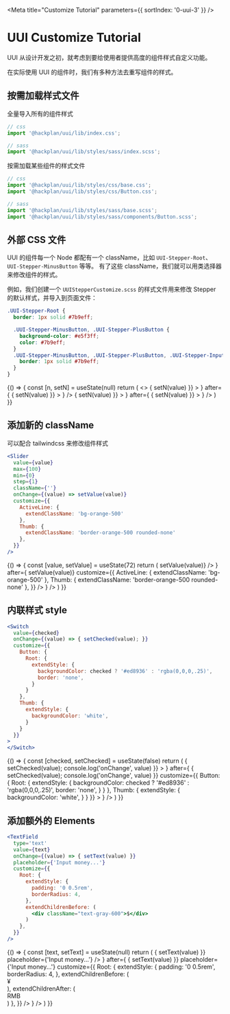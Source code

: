 

<Meta title="Customize Tutorial" parameters={{ sortIndex: '0-uui-3' }} />

# UUI Customize Tutorial

UUI 从设计开发之初，就考虑到要给使用者提供高度的组件样式自定义功能。

在实际使用 UUI 的组件时，我们有多种方法去重写组件的样式。

## 按需加载样式文件

全量导入所有的组件样式

```jsx
// css
import '@hackplan/uui/lib/index.css';

// sass
import '@hackplan/uui/lib/styles/sass/index.scss';
```

按需加载某些组件的样式文件

```jsx
// css
import '@hackplan/uui/lib/styles/css/base.css';
import '@hackplan/uui/lib/styles/css/Button.css';

// sass
import '@hackplan/uui/lib/styles/sass/base.scss';
import '@hackplan/uui/lib/styles/sass/components/Button.scss';
```

## 外部 CSS 文件

UUI 的组件每一个 Node 都配有一个 className，比如 `UUI-Stepper-Root`、`UUI-Stepper-MinusButton` 等等。
有了这些 className，我们就可以用类选择器来修改组件的样式。

例如，我们创建一个 `UUIStepperCustomize.scss` 的样式文件用来修改 Stepper 的默认样式，并导入到页面文件：

```scss
.UUI-Stepper-Root {
  border: 1px solid #7b9eff;

  .UUI-Stepper-MinusButton, .UUI-Stepper-PlusButton {
    background-color: #e5f3ff;
    color: #7b9eff;
  }
  .UUI-Stepper-MinusButton, .UUI-Stepper-PlusButton, .UUI-Stepper-Input {
    border: 1px solid #7b9eff;
  }
}
```

<Canvas>
  <Story name="Demo Stepper">
  {() => {
    const [n, setN] = useState(null)
    return (
      <>
      <ComponentComparator
        before={
          <Stepper
            value={n}
            onChange={(value) => {
              setN(value)
            }}
          >
          </Stepper>
        }
        after={
          <Stepper
            className={'CustomizeDemo'}
            value={n}
            onChange={(value) => {
              setN(value)
            }}
          >
          </Stepper>
        }
      />
      <ComponentComparator
        before={
          <Stepper
            value={n}
            controlPosition={'right'}
            onChange={(value) => {
              setN(value)
            }}
          >
          </Stepper>
        }
        after={
          <Stepper
            className={'CustomizeDemo'}
            controlPosition={'right'}
            value={n}
            onChange={(value) => {
              setN(value)
            }}
          >
          </Stepper>
        }
      />
      </>
    )
  }}
  </Story>
</Canvas>

## 添加新的 className

可以配合 tailwindcss 来修改组件样式

```jsx
<Slider
  value={value}
  max={100}
  min={0}
  step={1}
  className={''}
  onChange={(value) => setValue(value)}
  customize={{
    ActiveLine: {
      extendClassName: 'bg-orange-500'
    },
    Thumb: {
      extendClassName: 'border-orange-500 rounded-none'
    },
  }}
/>
```

<Canvas>
  <Story name="Demo Slider">
    {() => {
      const [value, setValue] = useState(72)
      return (
        <ComponentComparator
          before={
            <Slider
              value={value}
              max={100}
              min={0}
              step={1}
              onChange={(value) => setValue(value)}
            />
          }
          after={
            <Slider
              value={value}
              max={100}
              min={0}
              step={1}
              className={''}
              onChange={(value) => setValue(value)}
              customize={{
                ActiveLine: {
                  extendClassName: 'bg-orange-500'
                },
                Thumb: {
                  extendClassName: 'border-orange-500 rounded-none'
                },
              }}
            />
          }
        />
      )
    }}
  </Story>
</Canvas>

## 内联样式 style

```jsx
<Switch
  value={checked}
  onChange={(value) => { setChecked(value); }}
  customize={{
    Button: {
      Root: {
        extendStyle: {
          backgroundColor: checked ? '#ed8936' : 'rgba(0,0,0,.25)',
          border: 'none',
        }
      }
    },
    Thumb: {
      extendStyle: {
        backgroundColor: 'white',
      }
    }
  }}
>
</Switch>
```

<Canvas>
  <Story name="Demo Switch">
    {() => {
      const [checked, setChecked] = useState(false)
      return (
        <ComponentComparator
          before={
            <Switch
              value={checked}
              onChange={(value) => { setChecked(value); console.log('onChange', value) }}
            >
            </Switch>
          }
          after={
            <Switch
              value={checked}
              onChange={(value) => { setChecked(value); console.log('onChange', value) }}
              customize={{
                Button: {
                  Root: {
                    extendStyle: {
                      backgroundColor: checked ? '#ed8936' : 'rgba(0,0,0,.25)',
                      border: 'none',
                    }
                  }
                },
                Thumb: {
                  extendStyle: {
                    backgroundColor: 'white',
                  }
                }
              }}
            >
            </Switch>
          }
        />
      )
    }}
  </Story>
</Canvas>

## 添加额外的 Elements

```jsx
<TextField
  type='text'
  value={text}
  onChange={(value) => { setText(value) }}
  placeholder={'Input money...'}
  customize={{
    Root: {
      extendStyle: {
        padding: '0 0.5rem',
        borderRadius: 4,
      },
      extendChildrenBefore: (
        <div className="text-gray-600">$</div>
      )
    },
  }}
/>
```

<Canvas>
  <Story name="Demo TextField">
    {() => {
      const [text, setText] = useState(null)
      return (
        <ComponentComparator
          before={
            <TextField
              type='text'
              value={text}
              onChange={(value) => { setText(value) }}
              placeholder={'Input money...'}
            />
          }
          after={
            <TextField
              type='text'
              value={text}
              onChange={(value) => { setText(value) }}
              placeholder={'Input money...'}
              customize={{
                Root: {
                  extendStyle: {
                    padding: '0 0.5rem',
                    borderRadius: 4,
                  },
                  extendChildrenBefore: (
                    <div className="text-gray-600">¥</div>
                  ),
                  extendChildrenAfter: (
                    <div className="text-gray-600">RMB</div>
                  )
                },
              }}
            />
          }
        />
      )
    }}
  </Story>
</Canvas>
